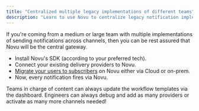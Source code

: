 ```yaml
---
title: "Centralized multiple legacy implementations of different teams"
description: "Learn to use Novu to centralize legacy notification implementations."
---
```


If you're coming from a medium or large team with multiple implementations of sending notifications across channels, then you can be rest assured that Novu will be the central gateway.

- Install Novu's SDK (according to your preferred tech).
- Connect your existing delivery providers to Novu.
- [Migrate your users to subscribers](/subscribers/subscribers#import-subscribers) on Novu either via Cloud or on-prem.
- Now, every notification fires via Novu.

Teams in charge of content can always update the workflow templates via the dashboard. Engineers can always debug and add as many providers or activate as many more channels needed!
